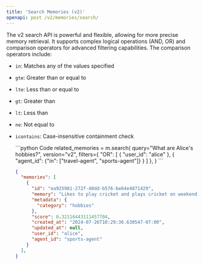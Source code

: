 ```yaml
---
title: 'Search Memories (v2)'
openapi: post /v2/memories/search/
---
```


The v2 search API is powerful and flexible, allowing for more precise memory retrieval. It supports complex logical operations (AND, OR) and comparison operators for advanced filtering capabilities. The comparison operators include:
- `in`: Matches any of the values specified
- `gte`: Greater than or equal to
- `lte`: Less than or equal to
- `gt`: Greater than
- `lt`: Less than
- `ne`: Not equal to
- `icontains`: Case-insensitive containment check

  <CodeGroup>
  ```python Code
  related_memories = m.search(
      query="What are Alice's hobbies?",
      version="v2",
      filters={
          "OR": [
              {
                "user_id": "alice"
              },
              {
                "agent_id": {"in": ["travel-agent", "sports-agent"]}
              }
          ]
      },
  )
  ```

  ```json Output
  {
    "memories": [
      {
        "id": "ea925981-272f-40dd-b576-be64e4871429",
        "memory": "Likes to play cricket and plays cricket on weekends.",
        "metadata": {
          "category": "hobbies"
        },
        "score": 0.32116443111457704,
        "created_at": "2024-07-26T10:29:36.630547-07:00",
        "updated_at": null,
        "user_id": "alice",
        "agent_id": "sports-agent"
      }
    ],
  }
  ```
  </CodeGroup>
